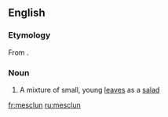 ==English==

===Etymology===
From {{etyl|fr|en}} {{term|mescler||to mix|lang=fr}}.

===Noun===
{{wikipedia}}
{{en-noun}}

# A mixture of small, young [[leaf|leaves]] as a [[salad]]

[[fr:mesclun]]
[[ru:mesclun]]
